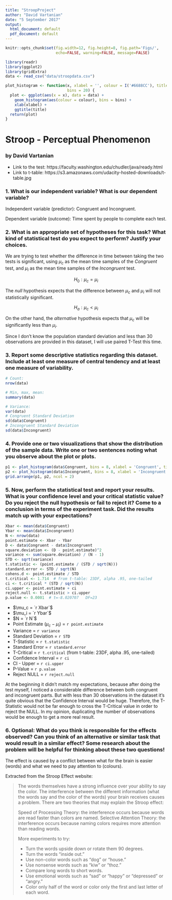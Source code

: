 ```yaml
---
title: "StroopProject"
author: "David Vartanian"
date: "5 September 2017"
output:
  html_document: default
  pdf_document: default
---
```


```r
knitr::opts_chunk$set(fig.width=12, fig.height=8, fig.path='Figs/',
                      echo=FALSE, warning=FALSE, message=FALSE)
```
```r
library(readr)
library(ggplot2)
library(gridExtra)
data <- read_csv("data/stroopdata.csv")
```

```r
plot_histogram <- function(x, xlabel = '', colour = I('#6688CC'), title = '', 
                           bins = 20) {
  plot <- ggplot(aes(x = x), data = data) +
    geom_histogram(aes(colour = colour), bins = bins) +
    xlab(xlabel) +
    ggtitle(title)
  return(plot)
}
```

# Stroop - Perceptual Phenomenon
### by David Vartanian

* Link to the test: https://faculty.washington.edu/chudler/java/ready.html
* Link to t-table: https://s3.amazonaws.com/udacity-hosted-downloads/t-table.jpg

### 1. What is our independent variable? What is our dependent variable?

Independent variable (predictor): Congruent and Incongruent.

Dependent variable (outcome): Time spent by people to complete each test.

### 2. What is an appropriate set of hypotheses for this task? What kind of statistical test do you expect to perform? Justify your choices.
We are trying to test whether the difference in time between taking the two 
tests is significant, using $\mu_c$ as the mean time samples of the *Congruent* 
test, and $\mu_i$ as the mean time samples of the *Incongruent* test.

$$H_0: \mu_c = \mu_i$$

The *null* hypothesis expects that the difference between $\mu_c$ and $\mu_i$
will not statistically significant.

$$H_a: \mu_c < \mu_i$$

On the other hand, the *alternative* hypothesis expects that $\mu_c$ will be 
significantly less than $\mu_i$.

Since I don't know the population standard deviation and less than 30 
observations are provided in this dataset, I will use paired T-Test this time.

### 3. Report some descriptive statistics regarding this dataset. Include at least one measure of central tendency and at least one measure of variability.

```r
# Count:
nrow(data)
```

```r
# Min, max, mean:
summary(data)
```

```r
# Variance:
var(data)
# Congruent Standard Deviation
sd(data$Congruent)
# Incongruent Standard Deviation
sd(data$Incongruent)
```

### 4. Provide one or two visualizations that show the distribution of the sample data. Write one or two sentences noting what you observe about the plot or plots.

```r
p1 <- plot_histogram(data$Congruent, bins = 8, xlabel = 'Congruent', title = 'Congruent Distribution')
p2 <- plot_histogram(data$Incongruent, bins = 8, xlabel = 'Incongruent', title = 'Incongruent Distribution')
grid.arrange(p1, p2, ncol = 2)
```

### 5. Now, perform the statistical test and report your results. What is your confidence level and your critical statistic value? Do you reject the null hypothesis or fail to reject it? Come to a conclusion in terms of the experiment task. Did the results match up with your expectations?

```r
Xbar <- mean(data$Congruent)
Ybar <- mean(data$Incongruent)
N <- nrow(data)
point.estimate <- Xbar - Ybar
D <- data$Congruent - data$Incongruent
square.deviation <- (D - point.estimate)^2
variance <- sum(square.deviation) / (N - 1)
STD <- sqrt(variance)
t.statistic <- (point.estimate / (STD / sqrt(N)))
standard.error <- STD / sqrt(N)
cohens.d <- point.estimate / STD
t.critical <- 1.714  # from t-table: 23DF, alpha .95, one-tailed
ci <- t.critical * (STD / sqrt(N))
ci.upper <- point.estimate + ci
reject.null <- t.statistic > ci.upper
p.value <- 0.0001  # t=-8.020707   DF=23
```

* $\mu_c = `r Xbar`$
* $\mu_i = `r Ybar`$
* $N = `r N`$
* Point Estimate ($\mu_c - \mu_i$) = `r point.estimate`
* Variance = `r variance`
* Standard Deviation = `r STD`
* T-Statistic = `r t.statistic`
* Standard Error = `r standard.error`
* T-Critical = `r t.critical` (from t-table: 23DF, alpha .95, one-tailed)
* Confidence Interval = `r ci`
* CI - Upper = `r ci.upper`
* P-Value = `r p.value`
* Reject NULL = `r reject.null`

At the beginning it didn't match my expectations, because after doing the test
myself, I noticed a considerable difference between both congruent and 
incongruent parts. But with less than 30 observations in the dataset it's quite 
obvious that the Confidence Interval would be huge. Therefore, the T-Statistic 
would not be far enough to cross the T-Critical value in order to reject the 
NULL. In my opinion, duplicating the number of observations would be enough to 
get a more real result.

### 6. Optional: What do you think is responsible for the effects observed? Can you think of an alternative or similar task that would result in a similar effect? Some research about the problem will be helpful for thinking about these two questions!

The effect is caused by a conflict between what for the brain is easier (words)
and what we need to pay attention to (colours).

Extracted from the Stroop Effect website:

> The words themselves have a strong influence over your ability to say the 
color. The interference between the different information (what the words say 
and the color of the words) your brain receives causes a problem. There are two 
theories that may explain the Stroop effect:
>
> Speed of Processing Theory: the interference occurs because words are read 
faster than colors are named.
Selective Attention Theory: the interference occurs because naming colors 
requires more attention than reading words.
>
>More experiments to try:
>
>* Turn the words upside down or rotate them 90 degrees.
>* Turn the words "inside out."
>* Use non-color words such as "dog" or "house."
>* Use nonsense words such as "kiw" or "thoz."
>* Compare long words to short words.
>* Use emotional words such as "sad" or "happy" or "depressed" or "angry."
>* Color only half of the word or color only the first and last letter of each 
word.



